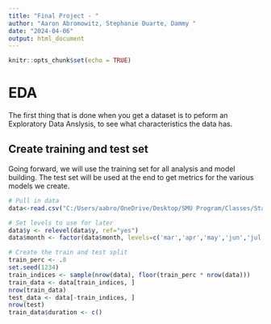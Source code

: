 ---
title: "Final Project - "
author: "Aaron Abromowitz, Stephanie Duarte, Dammy "
date: "2024-04-06"
output: html_document
---

```{r setup, include=FALSE}
knitr::opts_chunk$set(echo = TRUE)
```

# EDA
The first thing that is done when you get a dataset is to peform an Exploratory Data Anslysis, to see what characteristics the data has.

## Create training and test set
Going forward, we will use the training set for all analysis and model building.  The test set will be used at the end to get metrics for the various models we create.
```{r}
# Pull in data
data<-read.csv("C:/Users/aabro/OneDrive/Desktop/SMU Program/Classes/Stats 2/Final Project/bank-additional-full.csv",stringsAsFactors = T, sep=";")

# Set levels to use for later
data$y <- relevel(data$y, ref="yes")
data$month <- factor(data$month, levels=c('mar','apr','may','jun','jul','aug','sep','oct','nov','dec'))

# Create the train and test split
train_perc <- .8
set.seed(1234)
train_indices <- sample(nrow(data), floor(train_perc * nrow(data)))
train_data <- data[train_indices, ]
nrow(train_data)
test_data <- data[-train_indices, ] 
nrow(test)
train_data$duration <- c()
```

